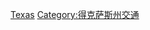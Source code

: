 {{commonscat|Rail transportation in Texas}}

[[Category:美國各州鐵路|Texas]]
[[Category:得克萨斯州交通|Category:得克萨斯州交通]]